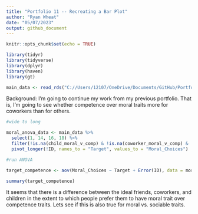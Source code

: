 ```yaml
---
title: "Portfolio 11 -- Recreating a Bar Plot"
author: "Ryan Wheat"
date: "05/07/2023"
output: github_document
---
```


```r
knitr::opts_chunk$set(echo = TRUE)
```

```r
library(tidyr)
library(tidyverse)
library(dplyr)
library(haven)
library(gt)
```


```r

main_data <- read_rds("C://Users/12107/OneDrive/Documents/GitHub/Portfolios 2023/Portfolio9/Lens Of Virtue.RDS")

```

Background: I'm going to continue my work from my previous portfolio. That is, I'm going to see whether competence over moral traits more for coworkers than for others.

```r

#wide to long 

moral_anova_data <- main_data %>%
  select(1, 14, 16, 18) %>%
  filter(!is.na(child_moral_v_comp) & !is.na(coworker_moral_v_comp) & !is.na(friend_moral_v_comp)) %>%
  pivot_longer(!ID, names_to = "Target", values_to = "Moral_Choices")

#run ANOVA

target_competence <- aov(Moral_Choices ~ Target + Error(ID), data = moral_anova_data)

summary(target_competence)

```

It seems that there is a difference between the ideal friends, coworkers, and children in the extent to which people prefer them to have moral trait over competence traits. Lets see if this is also true for moral vs. sociable traits.